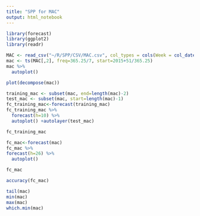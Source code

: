```yaml
---
title: "SPP for MAC"
output: html_notebook
---
```


```r
library(forecast)
library(ggplot2)
library(readr)
```

```r
MAC <- read_csv("~/R/SPP/CSV/MAC.csv", col_types = cols(Week = col_date(format = "%Y-%m-%d")))
mac <- ts(MAC[,2], freq=365.25/7, start=2015+51/365.25)
mac %>%
  autoplot()
```

```r
plot(decompose(mac))
```

```r
training_mac <- subset(mac, end=length(mac)-2)
test_mac <- subset(mac, start=length(mac)-1)
fc_training_mac<-forecast(training_mac)
fc_training_mac %>%
  forecast(h=10) %>%
  autoplot() +autolayer(test_mac)
```

```r
fc_training_mac
```

```r
fc_mac<-forecast(mac)
fc_mac %>%
forecast(h=26) %>%
  autoplot()
```

```r
fc_mac
```

```r
accuracy(fc_mac)
```

```r
tail(mac)
min(mac)
max(mac)
which.min(mac)
```